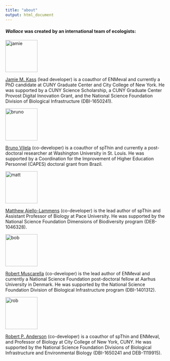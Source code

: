 ```yaml
---
title: "about"
output: html_document
---
```


#### *Wallace* was created by an international team of ecologists:

<img src="img/jamie.jpg" alt="jamie" style="width: 100px;"/>

<a href="https://www.researchgate.net/profile/Jamie_Kass" target="_blank">Jamie M. Kass</a> (lead developer) is a coauthor of ENMeval and currently a PhD candidate at CUNY Graduate Center and City College of New York. He was supported by a CUNY Science Scholarship, a CUNY Graduate Center Provost Digital Innovation Grant, and the National Science Foundation Division of Biological Infrastructure (DBI-1650241).

<img src="img/bruno.png" alt="bruno" style="width: 100px;"/>

<a href="https://www.researchgate.net/profile/Bruno_Vilela3" target="_blank">Bruno Vilela</a> (co-developer) is a coauthor of spThin and currently a post-doctoral researcher at Washington University in St. Louis. He was supported by a Coordination for the Improvement of Higher Education Personnel (CAPES) doctoral grant from Brazil.

<img src="img/matt.png" alt="matt" style="width: 100px;"/>

<a href="https://www.researchgate.net/profile/Matthew_Aiello-Lammens" target="_blank">Matthew Aiello-Lammens</a> (co-developer) is the lead author of spThin and Assistant Professor of Biology at Pace University. He was supported by the National Science Foundation Dimensions of Biodiversity program (DEB-1046328).

<img src="img/bob.png" alt="bob" style="width: 100px;"/>

<a href="https://www.researchgate.net/profile/Robert_Muscarella" target="_blank">Robert Muscarella</a> (co-developer) is the lead author of ENMeval and currently a National Science Foundation post-doctoral fellow at Aarhus University in Denmark. He was supported by the National Science Foundation Division of Biological Infrastructure program (DBI-1401312).

<img src="img/rob.png" alt="rob" style="width: 100px;"/>

<a href="https://www.researchgate.net/profile/Robert_Anderson7" target="_blank">Robert P. Anderson</a> (co-developer) is a coauthor of spThin and ENMeval, and Professor of Biology at City College of New York, CUNY. He was supported by the National Science Foundation Divisions of Biological Infrastructure and Environmental Biology (DBI-1650241 and DEB-1119915).
